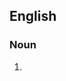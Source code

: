 ==English==

===Noun===
{{head|en|noun form|head=[[taxicab]] [[distance]]s}}

# {{plural of|en|taxicab distance}}